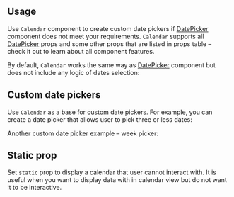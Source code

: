 

## Usage

Use `Calendar` component to create custom date pickers if [DatePicker](/dates/date-picker/)
component does not meet your requirements. `Calendar` supports all [DatePicker](/dates/date-picker/)
props and some other props that are listed in props table – check it out to learn about all component features.

By default, `Calendar` works the same way as [DatePicker](/dates/date-picker/) component but does not
include any logic of dates selection:

<Demo data={CalendarDemos.usage} />

## Custom date pickers

Use `Calendar` as a base for custom date pickers. For example, you can create a date picker
that allows user to pick three or less dates:

<Demo data={CalendarDemos.picker} />

Another custom date picker example – week picker:

<Demo data={CalendarDemos.weekPicker} />

## Static prop

Set `static` prop to display a calendar that user cannot interact with.
It is useful when you want to display data with in calendar view but do
not want it to be interactive.

<Demo data={CalendarDemos.isStatic} />
